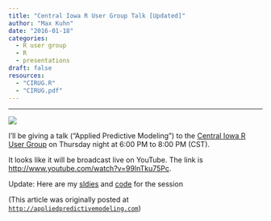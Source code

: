 ```yaml
---
title: "Central Iowa R User Group Talk [Updated]"
author: "Max Kuhn"
date: "2016-01-18"
categories:
  - R user group
  - R
  - presentations
draft: false
resources:
  - "CIRUG.R"
  - "CIRUG.pdf"
--- 
```


<hr>

![](bounds.png){fig-align="center"}

I'll be giving a talk ("Applied Predictive Modeling") to the [Central Iowa R User Group](http://www.meetup.com/Central-Iowa-R-User-Group/) on Thursday night at 6:00 PM to 8:00 PM (CST). 

It looks like it will be broadcast live on YouTube. The link is [http://www.youtube.com/watch?v=99lnTku75Pc](http://www.youtube.com/watch?v=99lnTku75Pc).  

Update: Here are my [sldies](CIRUG.pdf) and [code](CIRUG.R) for the session


(This article was originally posted at [`http://appliedpredictivemodeling.com`](https://appliedpredictivemodeling.com/blog/2016/1/18/central-iowa-r-user-group-talk))